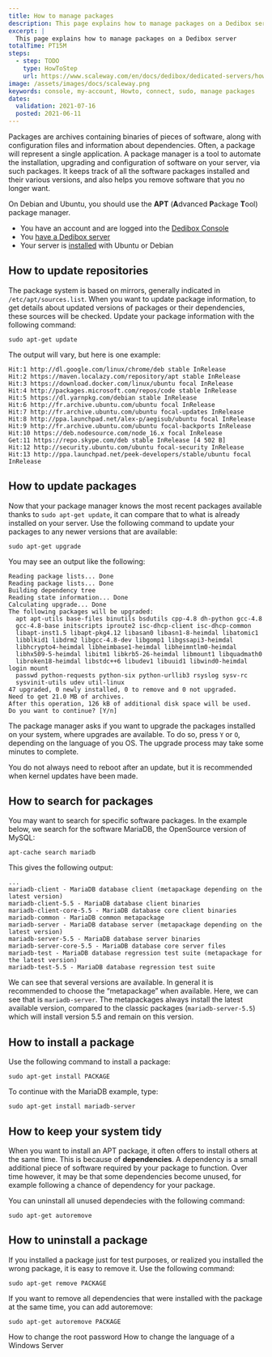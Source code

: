 ```yaml
---
title: How to manage packages
description: This page explains how to manage packages on a Dedibox server
excerpt: |
  This page explains how to manage packages on a Dedibox server
totalTime: PT15M
steps:
  - step: TODO
    type: HowToStep
    url: https://www.scaleway.com/en/docs/dedibox/dedicated-servers/how-to/install-sudo
image: /assets/images/docs/scaleway.png
keywords: console, my-account, Howto, connect, sudo, manage packages
dates:
  validation: 2021-07-16
  posted: 2021-06-11
---
```


Packages are archives containing binaries of pieces of software, along with configuration files and information about dependencies. Often, a package will represent a single application. A package manager is a tool to automate the installation, upgrading and configuration of software on your server, via such packages. It keeps track of all the software packages installed and their various versions, and also helps you remove software that you no longer want. 

On Debian and Ubuntu, you should use the **APT** (**A**dvanced **P**ackage **T**ool) package manager.

<Message type="requirement">

  - You have an account and are logged into the [Dedibox Console](https://console.online.net)
  - You [have a Dedibox server](/dedibox/dedicated-servers/how-to/order-a-server)
  - Your server is [installed](/dedibox/dedicated-servers/how-to/install-a-server) with Ubuntu or Debian

</Message>

## How to update repositories

The package system is based on mirrors, generally indicated in `/etc/apt/sources.list`. When you want to update package information, to get details about updated versions of packages or their dependencies, these sources will be checked. Update your package information with the following command:

```
sudo apt-get update
```

The output will vary, but here is one example:

```
Hit:1 http://dl.google.com/linux/chrome/deb stable InRelease
Hit:2 https://maven.localazy.com/repository/apt stable InRelease               
Hit:3 https://download.docker.com/linux/ubuntu focal InRelease                 
Hit:4 http://packages.microsoft.com/repos/code stable InRelease                
Hit:5 https://dl.yarnpkg.com/debian stable InRelease                           
Hit:6 http://fr.archive.ubuntu.com/ubuntu focal InRelease                      
Hit:7 http://fr.archive.ubuntu.com/ubuntu focal-updates InRelease              
Hit:8 http://ppa.launchpad.net/alex-p/aegisub/ubuntu focal InRelease           
Hit:9 http://fr.archive.ubuntu.com/ubuntu focal-backports InRelease            
Hit:10 https://deb.nodesource.com/node_16.x focal InRelease                    
Get:11 https://repo.skype.com/deb stable InRelease [4 502 B]                   
Hit:12 http://security.ubuntu.com/ubuntu focal-security InRelease              
Hit:13 http://ppa.launchpad.net/peek-developers/stable/ubuntu focal InRelease
```

## How to update packages

Now that your package manager knows the most recent packages available thanks to `sudo apt-get update`, it can compare that to what is already installed on your server. Use the following command to update your packages to any newer versions that are available:

```
sudo apt-get upgrade
```

You may see an output like the following:

```
Reading package lists... Done
Reading package lists... Done
Building dependency tree       
Reading state information... Done
Calculating upgrade... Done
The following packages will be upgraded:
  apt apt-utils base-files binutils bsdutils cpp-4.8 dh-python gcc-4.8
  gcc-4.8-base initscripts iproute2 isc-dhcp-client isc-dhcp-common
  libapt-inst1.5 libapt-pkg4.12 libasan0 libasn1-8-heimdal libatomic1
  libblkid1 libdrm2 libgcc-4.8-dev libgomp1 libgssapi3-heimdal
  libhcrypto4-heimdal libheimbase1-heimdal libheimntlm0-heimdal
  libhx509-5-heimdal libitm1 libkrb5-26-heimdal libmount1 libquadmath0
  libroken18-heimdal libstdc++6 libudev1 libuuid1 libwind0-heimdal login mount
  passwd python-requests python-six python-urllib3 rsyslog sysv-rc
  sysvinit-utils udev util-linux
47 upgraded, 0 newly installed, 0 to remove and 0 not upgraded.
Need to get 21.0 MB of archives.
After this operation, 126 kB of additional disk space will be used.
Do you want to continue? [Y/n] 
```

The package manager asks if you want to upgrade the packages installed on your system, where upgrades are available. To do so, press `Y` or `O`, depending on the language of you OS. The upgrade process may take some minutes to complete.

<Message type="tip">

You do not always need to reboot after an update, but it is recommended when kernel updates have been made. 

</Message>

## How to search for packages

You may want to search for specific software packages. In the example below, we search for the software MariaDB, the OpenSource version of MySQL:

```
apt-cache search mariadb
```

This gives the following output: 


```
...
mariadb-client - MariaDB database client (metapackage depending on the latest version)
mariadb-client-5.5 - MariaDB database client binaries
mariadb-client-core-5.5 - MariaDB database core client binaries
mariadb-common - MariaDB common metapackage
mariadb-server - MariaDB database server (metapackage depending on the latest version)
mariadb-server-5.5 - MariaDB database server binaries
mariadb-server-core-5.5 - MariaDB database core server files
mariadb-test - MariaDB database regression test suite (metapackage for the latest version)
mariadb-test-5.5 - MariaDB database regression test suite
```

We can see that several versions are available. In general it is recommended to choose the “metapackage” when available. Here, we can see that is  `mariadb-server`. The metapackages always install the latest available version, compared to the classic packages (`mariadb-server-5.5`) which will install version 5.5 and remain on this version. 

## How to install a package

Use the following command to install a package:

```
sudo apt-get install PACKAGE
```

To continue with the MariaDB example, type:

```
sudo apt-get install mariadb-server
```

## How to keep your system tidy

When you want to install an APT package, it often offers to install others at the same time. This is because of **dependencies**. A dependency is a small additional piece of software required by your package to function. Over time however, it may be that some dependencies become unused, for example following a chance of dependency for your package.

You can uninstall all unused dependecies with the following command:

```
sudo apt-get autoremove
```

## How to uninstall a package

If you installed a package just for test purposes, or realized you installed the wrong package, it is easy to remove it. Use the following command:

```
sudo apt-get remove PACKAGE
```

If you want to remove all dependencies that were installed with the package at the same time, you can add autoremove:

```
sudo apt-get autoremove PACKAGE
```

<Navigation title="See Also">
  <PreviousButton to="/dedibox/dedicated-servers/how-to/change-root-password/">How to change the root password</PreviousButton>
  <NextButton to="/dedibox/dedicated-servers/how-to/change-win-server-language/">How to change the language of a Windows Server</NextButton>
</Navigation>
